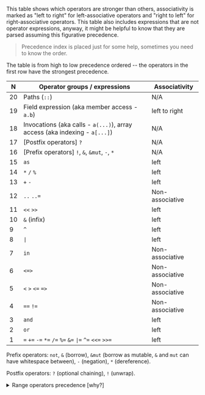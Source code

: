 This table shows which operators are stronger than others, associativity is marked as "left to right" for left-associative operators and "right to left" for right-associative operators.
This table also includes expressions that are not operator expressions, anyway, it might be helpful to know that they are parsed assuming this figurative precedence.

> Precedence index is placed just for some help, sometimes you need to know the order.

The table is from high to low precedence ordered -- the operators in the first row have the strongest precedence.

|  N  | Operator groups / expressions | Associativity |
| --- | ----------------------------- | ------------- |
| 20  | Paths (`::`) | N/A |
| 19  | Field expression (aka member access - `a.b`) | left to right |
| 18  | Invocations (aka calls - `a(...)`), array access (aka indexing - `a[...]`) | N/A |
| 17  | [Postfix operators] `?` | N/A |
| 16  | [Prefix operators] `!`, `&`, `&mut`, `-`, `*` | N/A |
| 15  | `as` | left |
| 14  | `*` `/` `%` | left |
| 13  | `+` `-` | left |
| 12  | `..` `..=` | Non-associative |
| 11  | `<<` `>>` | left |
| 10  | `&` (infix) | left |
|  9  | `^` | left |
|  8  | `∣` | left |
|  7  | `in` | Non-associative |
|  6  | `<=>` | Non-associative |
|  5  | `<` `>` `<=` `=>` | Non-associative |
|  4  | `==` `!=` | Non-associative |
|  3  | `and` | left |
|  2  | `or` | left |
|  1  | `=` `+=` `-=` `*=` `/=` `%=` `&=` `∣=` `^=` `<<=` `>>=` | left |

Prefix operators: `not`, `&` (borrow), `&mut` (borrow as mutable, `&` and `mut` can have whitespace between), `-` (negation), `*` (dereference).

Postfix operators: `?` (optional chaining), `!` (unwrap).

<details>
  <summary>Range operators precedence [why?]</summary>
  <blockquote>
    Range operators have this kind of precedence as we want to write `a..b+1` which means `a..(b+1)`
    as far as writing `a..b == c..d` which means `(a..b) == (c..d)`
  </blockquote>
</details>
